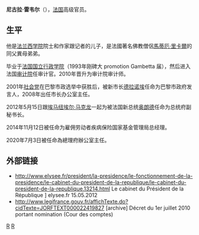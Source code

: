 '''尼古拉·雷韦尔'''（{{lang|en|Nicolas Revel，{{bd|1967年}}}}），[[法国|法国]]高级官员。

==生平==
他是[[法兰西学院|法兰西学院]]院士和作家{{link-fr|让-弗朗索瓦·雷韦尔|Jean-François Revel}}跟记者{{link-fr|克洛德·萨罗特|Claude Sarraute}}的儿子，是法國著名佛教僧侶[[馬蒂厄·里卡爾|馬蒂厄·里卡爾]]的同父異母弟弟。

毕业于[[法国国立行政学院|法国国立行政学院]]（1993年刚碑大 promotion Gambetta 届），然后进入法国[[審計法院_(法國)|审计院]]任审计官。2010年晋升为审计院审计师。

2001年[[社会党|社会党]]在巴黎市政选举中获胜后，被新市长[[德拉诺埃|德拉诺埃]]任命为巴黎市政府发言人，2008年出任市长办公室主任。

2012年5月15日跟[[埃马纽埃尔·马克龙|埃马纽埃尔·马克龙]]一起为被法国新总统[[奥朗德|奥朗德]]任命为总统府副秘书长。

2014年11月12日被任命为雇佣劳动者疾病保险国家基金管理局总经理。

2020年7月3日被任命為總理府辦公室主任。

==外部链接==
*http://www.elysee.fr/president/la-presidence/le-fonctionnement-de-la-presidence/le-cabinet-du-president-de-la-republique/le-cabinet-du-president-de-la-republique.13214.html {{Wayback|url=http://www.elysee.fr/president/la-presidence/le-fonctionnement-de-la-presidence/le-cabinet-du-president-de-la-republique/le-cabinet-du-president-de-la-republique.13214.html |date=20120518070325 }} Le cabinet du Président de la République ] elysee.fr 15.05.2012
* http://www.legifrance.gouv.fr/affichTexte.do?cidTexte=JORFTEXT000022419827 {{Wayback|url=http://www.legifrance.gouv.fr/affichTexte.do?cidTexte=JORFTEXT000022419827 |date=20140407145142 }} [archive] Décret du 1er juillet 2010 portant nomination (Cour des comptes)

[[Category:法國政治人物|R]]
[[Category:法國國家行政學院校友|R]]